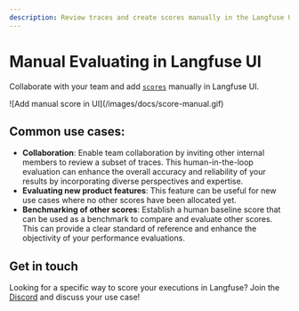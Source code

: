 ```yaml
---
description: Review traces and create scores manually in the Langfuse UI.
---
```



# Manual Evaluating in Langfuse UI

Collaborate with your team and add [`scores`](/docs/scores) manually in Langfuse UI.

<Frame>![Add manual score in UI](/images/docs/score-manual.gif)</Frame>

## Common use cases:

- **Collaboration**: Enable team collaboration by inviting other internal members to review a subset of traces. This human-in-the-loop evaluation can enhance the overall accuracy and reliability of your results by incorporating diverse perspectives and expertise.
- **Evaluating new product features**: This feature can be useful for new use cases where no other scores have been allocated yet.
- **Benchmarking of other scores**: Establish a human baseline score that can be used as a benchmark to compare and evaluate other scores. This can provide a clear standard of reference and enhance the objectivity of your performance evaluations.

## Get in touch

Looking for a specific way to score your executions in Langfuse? Join the [Discord](/discord) and discuss your use case!
